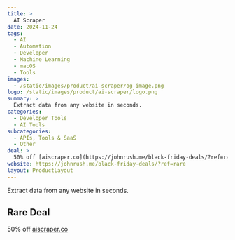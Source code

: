 ```yaml
---
title: >
  AI Scraper
date: 2024-11-24
tags:
  - AI
  - Automation
  - Developer
  - Machine Learning
  - macOS
  - Tools
images:
  - /static/images/product/ai-scraper/og-image.png
logo: /static/images/product/ai-scraper/logo.png
summary: >
  Extract data from any website in seconds.
categories:
  - Developer Tools
  - AI Tools
subcategories:
  - APIs, Tools & SaaS
  - Other
deal: >
  50% off [aiscraper.co](https://johnrush.me/black-friday-deals/?ref=rare)
website: https://johnrush.me/black-friday-deals/?ref=rare
layout: ProductLayout
---
```

Extract data from any website in seconds.

## Rare Deal

50% off [aiscraper.co](https://johnrush.me/black-friday-deals/?ref=rare)

